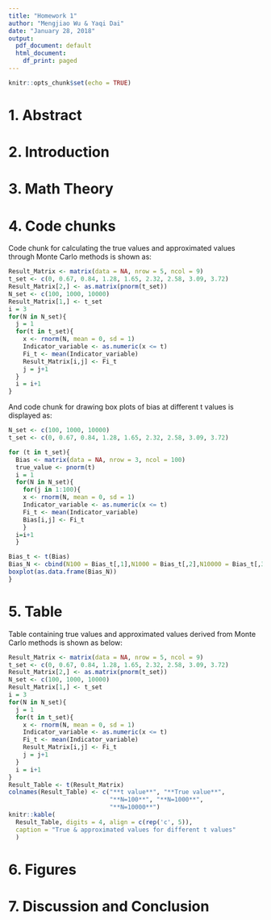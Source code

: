 ```yaml
---
title: "Homework 1"
author: "Mengjiao Wu & Yaqi Dai"
date: "January 28, 2018"
output:
  pdf_document: default
  html_document:
    df_print: paged
---
```


```r
knitr::opts_chunk$set(echo = TRUE)
```

# 1. Abstract




# 2. Introduction




# 3. Math Theory




# 4. Code chunks
Code chunk for calculating the true values and approximated values through Monte Carlo methods is shown as:
```r
Result_Matrix <- matrix(data = NA, nrow = 5, ncol = 9)
t_set <- c(0, 0.67, 0.84, 1.28, 1.65, 2.32, 2.58, 3.09, 3.72)
Result_Matrix[2,] <- as.matrix(pnorm(t_set))
N_set <- c(100, 1000, 10000)
Result_Matrix[1,] <- t_set
i = 3
for(N in N_set){
  j = 1
  for(t in t_set){
    x <- rnorm(N, mean = 0, sd = 1)
    Indicator_variable <- as.numeric(x <= t)
    Fi_t <- mean(Indicator_variable)
    Result_Matrix[i,j] <- Fi_t
    j = j+1
  }
  i = i+1
}
```
And code chunk for drawing box plots of bias at different t values is displayed as: 
```r
N_set <- c(100, 1000, 10000)
t_set <- c(0, 0.67, 0.84, 1.28, 1.65, 2.32, 2.58, 3.09, 3.72)

for (t in t_set){
  Bias <- matrix(data = NA, nrow = 3, ncol = 100)
  true_value <- pnorm(t)
  i = 1
  for(N in N_set){
    for(j in 1:100){
    x <- rnorm(N, mean = 0, sd = 1)
    Indicator_variable <- as.numeric(x <= t)
    Fi_t <- mean(Indicator_variable)
    Bias[i,j] <- Fi_t
    }
  i=i+1
  }

Bias_t <- t(Bias)
Bias_N <- cbind(N100 = Bias_t[,1],N1000 = Bias_t[,2],N10000 = Bias_t[,3])
boxplot(as.data.frame(Bias_N))
}
```

# 5. Table
Table containing true values and approximated values derived from Monte Carlo methods is shown as below: 
```r
Result_Matrix <- matrix(data = NA, nrow = 5, ncol = 9)
t_set <- c(0, 0.67, 0.84, 1.28, 1.65, 2.32, 2.58, 3.09, 3.72)
Result_Matrix[2,] <- as.matrix(pnorm(t_set))
N_set <- c(100, 1000, 10000)
Result_Matrix[1,] <- t_set
i = 3
for(N in N_set){
  j = 1
  for(t in t_set){
    x <- rnorm(N, mean = 0, sd = 1)
    Indicator_variable <- as.numeric(x <= t)
    Fi_t <- mean(Indicator_variable)
    Result_Matrix[i,j] <- Fi_t
    j = j+1
  }
  i = i+1
}
Result_Table <- t(Result_Matrix) 
colnames(Result_Table) <- c("**t value**", "**True value**", 
                            "**N=100**", "**N=1000**", 
                            "**N=10000**")
knitr::kable(
  Result_Table, digits = 4, align = c(rep('c', 5)), 
  caption = "True & approximated values for different t values"
  )
```

# 6. Figures





# 7. Discussion and Conclusion

